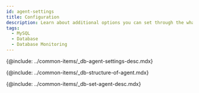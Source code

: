 ```yaml
---
id: agent-settings
title: Configuration
description: Learn about additional options you can set through the whatap.conf file on the database agent server.
tags:
  - MySQL
  - Database
  - Database Monitoring
---
```


{@include: ../common-items/_db-agent-settings-desc.mdx}  

<!-- 에이전트 구성-->

{@include: ../common-items/_db-structure-of-agent.mdx}  

<!-- 에이전트 설정-->

{@include: ../common-items/_db-set-agent-desc.mdx}

<DocCardList/>
